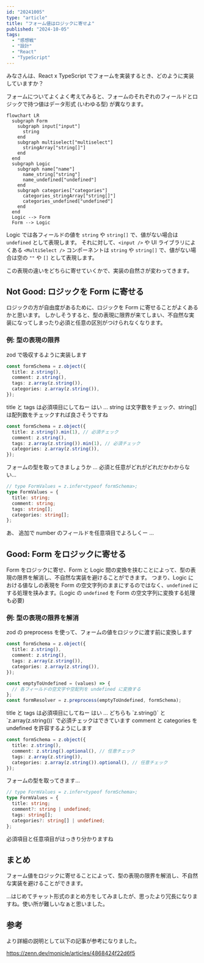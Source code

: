 ```yaml
---
id: "20241005"
type: "article"
title: "フォーム値はロジックに寄せよ"
published: "2024-10-05"
tags:
  - "感想戦"
  - "設計"
  - "React"
  - "TypeScript"
---
```


みなさんは、React x TypeScript でフォームを実装するとき、どのように実装していますか？

フォームについてよくよく考えてみると、フォームのそれぞれのフィールドとロジックで持つ値はデータ形式 (いわゆる型) が異なります。

```mermaid
flowchart LR
  subgraph Form
    subgraph input["input"]
      string
    end
    subgraph multiselect["multiselect"]
      stringArray["string[]"]
    end
  end
  subgraph Logic
    subgraph name["name"]
      name_string["string"]
      name_undefined["undefined"]
    end
    subgraph categories["categories"]
      categories_stringArray["string[]"]
      categories_undefined["undefined"]
    end
  end
  Logic --> Form
  Form --> Logic
```

Logic では各フィールドの値を `string` や `string[]` で、値がない場合は `undefined` として表現します。
それに対して、`<input />` や UI ライブラリによくある `<MultiSelect />` コンポーネントは `string` や `string[]` で、値がない場合は空の `""` や `[]` として表現します。

この表現の違いをどちらに寄せていくかで、実装の自然さが変わってきます。

## Not Good: ロジックを Form に寄せる

ロジックの方が自由度があるために、ロジックを Form に寄せることがよくあるかと思います。
しかしそうすると、型の表現に限界が来てしまい、不自然な実装になってしまったり必須と任意の区別がつけられなくなります。

### 例: 型の表現の限界

<Chat image="fuyu1">
  <Chat.Message>zod で吸収するように実装します</Chat.Message>
</Chat>

```ts
const formSchema = z.object({
  title: z.string(),
  comment: z.string(),
  tags: z.array(z.string()),
  categories: z.array(z.string()),
});
```

<Chat image="haru3" right>
  <Chat.Message>title と tags は必須項目にしてねー</Chat.Message>
</Chat>

<Chat image="fuyu1">
  <Chat.Message>はい</Chat.Message>
  <Chat.Message>
    ... string は文字数をチェック、string[]
    は配列数をチェックすれば良さそうですね
  </Chat.Message>
</Chat>

```ts
const formSchema = z.object({
  title: z.string().min(1), // 必須チェック
  comment: z.string(),
  tags: z.array(z.string()).min(1), // 必須チェック
  categories: z.array(z.string()),
});
```

<Chat image="fuyu2">
  <Chat.Message>フォームの型を取ってきましょうか</Chat.Message>
  <Chat.Message>...</Chat.Message>
  <Chat.Message>必須と任意がどれがどれだかわからない...</Chat.Message>
</Chat>

```ts
// type FormValues = z.infer<typeof formSchema>;
type FormValues = {
  title: string;
  comment: string;
  tags: string[];
  categories: string[];
};
```

<Chat image="haru3" right>
  <Chat.Message>あ、</Chat.Message>
  <Chat.Message>追加で number のフィールドを任意項目でよろしくー</Chat.Message>
</Chat>

<Chat image="fuyu4">
  <Chat.Message>...</Chat.Message>
</Chat>

## Good: Form をロジックに寄せる

Form をロジックに寄せ、Form と Logic 間の変換を挟むことによって、型の表現の限界を解消し、不自然な実装を避けることができます。
つまり、Logic における値なしの表現を Form の空文字列のままにするのではなく、`undefined` にする処理を挟みます。(Logic の `undefined` を Form の空文字列に変換する処理も必要)

### 例: 型の表現の限界を解消

<Chat image="fuyu1">
  <Chat.Message>
    zod の preprocess を使って、フォームの値をロジックに渡す前に変換します
  </Chat.Message>
</Chat>

```ts
const formSchema = z.object({
  title: z.string(),
  comment: z.string(),
  tags: z.array(z.string()),
  categories: z.array(z.string()),
});

const emptyToUndefined = (values) => {
  // 各フィールドの空文字や空配列を undefined に変換する
};
const formResolver = z.preprocess(emptyToUndefined, formSchema);
```

<Chat image="haru3" right>
  <Chat.Message>title と tags は必須項目にしてねー</Chat.Message>
</Chat>

<Chat image="fuyu1">
  <Chat.Message>はい</Chat.Message>
  <Chat.Message>
    ... どちらも `z.string()` と `z.array(z.string())`
    で必須チェックはできています
  </Chat.Message>
  <Chat.Message>
    comment と categories を undefined を許容するようにします
  </Chat.Message>
</Chat>

```ts
const formSchema = z.object({
  title: z.string(),
  comment: z.string().optional(), // 任意チェック
  tags: z.array(z.string()),
  categories: z.array(z.string()).optional(), // 任意チェック
});
```

<Chat image="fuyu2">
  <Chat.Message>フォームの型を取ってきます...</Chat.Message>
</Chat>

```ts
// type FormValues = z.infer<typeof formSchema>;
type FormValues = {
  title: string;
  comment?: string | undefined;
  tags: string[];
  categories?: string[] | undefined;
};
```

<Chat image="fuyu3">
  <Chat.Message>必須項目と任意項目がはっきり分かりますね</Chat.Message>
</Chat>

## まとめ

フォーム値をロジックに寄せることによって、型の表現の限界を解消し、不自然な実装を避けることができます。

...はじめてチャット形式のまとめ方をしてみましたが、思ったより冗長になりますね。使い所が難しいなぁと思いました。

## 参考

より詳細の説明として以下の記事が参考になりました。

https://zenn.dev/monicle/articles/4868424f22d6f5

